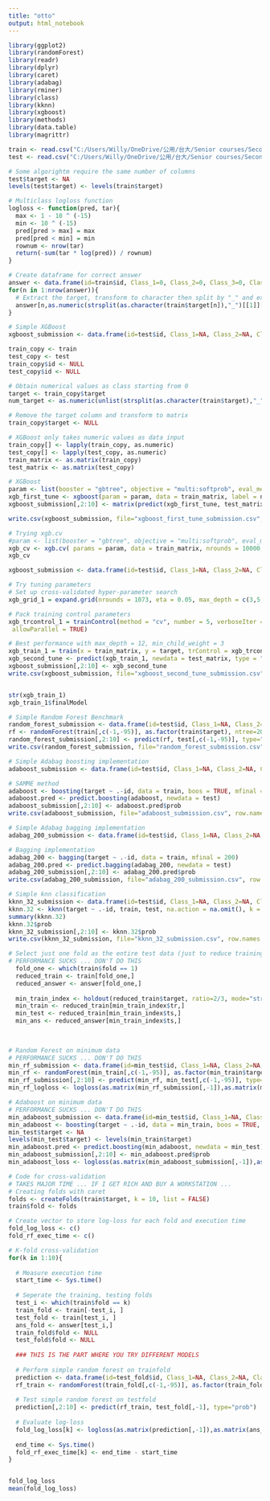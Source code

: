 ---
title: "otto"
output: html_notebook
---

```{r}
library(ggplot2)
library(randomForest)
library(readr)
library(dplyr)
library(caret)
library(adabag)
library(rminer)
library(class)
library(kknn)
library(xgboost)
library(methods)
library(data.table)
library(magrittr)

```

```{r}
train <- read.csv("C:/Users/Willy/OneDrive/公用/台大/Senior courses/Second semester/Statistical Learning/R/Final/data/train.csv", na.strings = "")
test <- read.csv("C:/Users/Willy/OneDrive/公用/台大/Senior courses/Second semester/Statistical Learning/R/Final/data/test.csv", na.strings = "")
```

```{r}
# Some algorightm require the same number of columns
test$target <- NA
levels(test$target) <- levels(train$target)
```

```{r}
# Multiclass logloss function
logloss <- function(pred, tar){
  max <- 1 - 10 ^ (-15)
  min <- 10 ^ (-15)
  pred[pred > max] = max
  pred[pred < min] = min
  rownum <- nrow(tar)
  return(-sum(tar * log(pred)) / rownum)
}
```

```{r}
# Create dataframe for correct answer
answer <- data.frame(id=train$id, Class_1=0, Class_2=0, Class_3=0, Class_4=0, Class_5=0, Class_6=0, Class_7=0, Class_8=0, Class_9=0)
for(n in 1:nrow(answer)){
  # Extract the target, transform to character then split by "_" and extract the number, then add 1 to get the correct index
  answer[n,as.numeric(strsplit(as.character(train$target[n]),"_")[[1]][2]) + 1] <- 1
}
```

```{r}
# Simple XGBoost
xgboost_submission <- data.frame(id=test$id, Class_1=NA, Class_2=NA, Class_3=NA, Class_4=NA, Class_5=NA, Class_6=NA, Class_7=NA, Class_8=NA, Class_9=NA)

train_copy <- train
test_copy <- test
train_copy$id <- NULL
test_copy$id <- NULL

# Obtain numerical values as class starting from 0
target <- train_copy$target
num_target <- as.numeric(unlist(strsplit(as.character(train$target),"_"))[c(FALSE, TRUE)]) - 1

# Remove the target column and transform to matrix
train_copy$target <- NULL

# XGBoost only takes numeric values as data input
train_copy[] <- lapply(train_copy, as.numeric)
test_copy[] <- lapply(test_copy, as.numeric)
train_matrix <- as.matrix(train_copy)
test_matrix <- as.matrix(test_copy)

# XGBoost
param <- list(booster = "gbtree", objective = "multi:softprob", eval_metric = "mlogloss",  eta = 0.05, gamma = 1, max_depth = 9, min_child_weight = 5, subsample=0.8, colsample_bytree=0.8, num_class = 9)
xgb_first_tune <- xgboost(param = param, data = train_matrix, label = num_target, nrounds = 1073)
xgboost_submission[,2:10] <- matrix(predict(xgb_first_tune, test_matrix), ncol = 9, byrow = T)

write.csv(xgboost_submission, file="xgboost_first_tune_submission.csv", row.names = FALSE)

```

```{r}
# Trying xgb.cv
#param <- list(booster = "gbtree", objective = "multi:softprob", eval_metric = "mlogloss",  eta = 0.05, gamma = 0, max_depth = 5, min_child_weight = 1, subsample=0.8, colsample_bytree=0.8, num_class = 9)
xgb_cv <- xgb.cv( params = param, data = train_matrix, nrounds = 10000, nfold = 5, label = num_target, showsd = T, stratified = T, early_stopping_rounds = 20, maximize = F, print_every_n = 5)
xgb_cv

xgboost_submission <- data.frame(id=test$id, Class_1=NA, Class_2=NA, Class_3=NA, Class_4=NA, Class_5=NA, Class_6=NA, Class_7=NA, Class_8=NA, Class_9=NA)

# Try tuning parameters
# Set up cross-validated hyper-parameter search
xgb_grid_1 = expand.grid(nrounds = 1073, eta = 0.05, max_depth = c(3,5,7,9,12), min_child_weight = c(1,3,5,7), gamma = 1, subsample = 0.8, colsample_bytree = 0.8)

# Pack training control parameters
xgb_trcontrol_1 = trainControl(method = "cv", number = 5, verboseIter = TRUE, returnData = TRUE, returnResamp = "all", classProbs = TRUE, summaryFunction = mnLogLoss,
 allowParallel = TRUE)

# Best performance with max_depth = 12, min_child_weight = 3
xgb_train_1 = train(x = train_matrix, y = target, trControl = xgb_trcontrol_1, tuneGrid = xgb_grid_1, method = "xgbTree")
xgb_second_tune <- predict(xgb_train_1, newdata = test_matrix, type = "prob")
xgboost_submission[,2:10] <- xgb_second_tune
write.csv(xgboost_submission, file="xgboost_second_tune_submission.csv", row.names = FALSE)


str(xgb_train_1)
xgb_train_1$finalModel
```



```{r}
# Simple Random Forest Benchmark
random_forest_submission <- data.frame(id=test$id, Class_1=NA, Class_2=NA, Class_3=NA, Class_4=NA, Class_5=NA, Class_6=NA, Class_7=NA, Class_8=NA, Class_9=NA)
rf <- randomForest(train[,c(-1,-95)], as.factor(train$target), ntree=200, importance=TRUE)
random_forest_submission[,2:10] <- predict(rf, test[,c(-1,-95)], type="prob")
write.csv(random_forest_submission, file="random_forest_submission.csv", row.names = FALSE)

```

```{r}
# Simple Adabag boosting implementation 
adaboost_submission <- data.frame(id=test$id, Class_1=NA, Class_2=NA, Class_3=NA, Class_4=NA, Class_5=NA, Class_6=NA, Class_7=NA, Class_8=NA, Class_9=NA)

# SAMME method
adaboost <- boosting(target ~ .-id, data = train, boos = TRUE, mfinal = 100, coeflearn = 'Zhu')
adaboost.pred <- predict.boosting(adaboost, newdata = test)
adaboost_submission[,2:10] <- adaboost.pred$prob
write.csv(adaboost_submission, file="adaboost_submission.csv", row.names = FALSE)

```


```{r}
# Simple Adabag bagging implementation 
adabag_200_submission <- data.frame(id=test$id, Class_1=NA, Class_2=NA, Class_3=NA, Class_4=NA, Class_5=NA, Class_6=NA, Class_7=NA, Class_8=NA, Class_9=NA)

# Bagging implementation
adabag_200 <- bagging(target ~ .-id, data = train, mfinal = 200)
adabag_200.pred <- predict.bagging(adabag_200, newdata = test)
adabag_200_submission[,2:10] <- adabag_200.pred$prob
write.csv(adabag_200_submission, file="adabag_200_submission.csv", row.names = FALSE)

```

```{r}
# Simple knn classification
kknn_32_submission <- data.frame(id=test$id, Class_1=NA, Class_2=NA, Class_3=NA, Class_4=NA, Class_5=NA, Class_6=NA, Class_7=NA, Class_8=NA, Class_9=NA)
kknn.32 <- kknn(target ~ .-id, train, test, na.action = na.omit(), k = 32, distance = 2, kernel = "optimal")
summary(kknn.32)
kknn.32$prob
kknn_32_submission[,2:10] <- kknn.32$prob
write.csv(kknn_32_submission, file="kknn_32_submission.csv", row.names = FALSE)

```



```{r}
# Select just one fold as the entire test data (just to reduce training time)
# PERFORMANCE SUCKS ... DON'T DO THIS
  fold_one <- which(train$fold == 1)
  reduced_train <- train[fold_one,]
  reduced_answer <- answer[fold_one,]
  
  min_train_index <- holdout(reduced_train$target, ratio=2/3, mode="stratified")
  min_train <- reduced_train[min_train_index$tr,]
  min_test <- reduced_train[min_train_index$ts,]
  min_ans <- reduced_answer[min_train_index$ts,]
  
  
```

```{r}
# Random Forest on minimum data
# PERFORMANCE SUCKS ... DON'T DO THIS
min_rf_submission <- data.frame(id=min_test$id, Class_1=NA, Class_2=NA, Class_3=NA, Class_4=NA, Class_5=NA, Class_6=NA, Class_7=NA, Class_8=NA, Class_9=NA)
min_rf <- randomForest(min_train[,c(-1,-95)], as.factor(min_train$target), ntree=200, importance=TRUE)
min_rf_submission[,2:10] <- predict(min_rf, min_test[,c(-1,-95)], type="prob")
min_rf_logloss <- logloss(as.matrix(min_rf_submission[,-1]),as.matrix(min_ans[,-1]))

```


```{r}
# Adaboost on minimum data
# PERFORMANCE SUCKS ... DON'T DO THIS
min_adaboost_submission <- data.frame(id=min_test$id, Class_1=NA, Class_2=NA, Class_3=NA, Class_4=NA, Class_5=NA, Class_6=NA, Class_7=NA, Class_8=NA, Class_9=NA)
min_adaboost <- boosting(target ~ .-id, data = min_train, boos = TRUE, mfinal = 100, coeflearn = 'Zhu')
min_test$target <- NA
levels(min_test$target) <- levels(min_train$target)
min_adaboost.pred <- predict.boosting(min_adaboost, newdata = min_test)
min_adaboost_submission[,2:10] <- min_adaboost.pred$prob
min_adaboost_loss <- logloss(as.matrix(min_adaboost_submission[,-1]),as.matrix(min_ans[,-1]))

```


```{r}
# Code for cross-validation
# TAKES MAJOR TIME ... IF I GET RICH AND BUY A WORKSTATION ...
# Creating folds with caret
folds <- createFolds(train$target, k = 10, list = FALSE)
train$fold <- folds

# Create vector to store log-loss for each fold and execution time
fold_log_loss <- c()
fold_rf_exec_time <- c()

# K-fold cross-validation
for(k in 1:10){
  
  # Measure execution time
  start_time <- Sys.time()
  
  # Seperate the training, testing folds    
  test_i <- which(train$fold == k)
  train_fold <- train[-test_i, ]
  test_fold <- train[test_i, ]
  ans_fold <- answer[test_i,]
  train_fold$fold <- NULL
  test_fold$fold <- NULL
  
  ### THIS IS THE PART WHERE YOU TRY DIFFERENT MODELS
  
  # Perform simple random forest on trainfold
  prediction <- data.frame(id=test_fold$id, Class_1=NA, Class_2=NA, Class_3=NA, Class_4=NA, Class_5=NA, Class_6=NA, Class_7=NA, Class_8=NA, Class_9=NA)
  rf_train <- randomForest(train_fold[,c(-1,-95)], as.factor(train_fold$target), ntree=200, importance=TRUE)
  
  # Test simple random forest on testfold
  prediction[,2:10] <- predict(rf_train, test_fold[,-1], type="prob")
  
  # Evaluate log-loss
  fold_log_loss[k] <- logloss(as.matrix(prediction[,-1]),as.matrix(ans_fold[,-1]))
  
  end_time <- Sys.time()
  fold_rf_exec_time[k] <- end_time - start_time
}


fold_log_loss
mean(fold_log_loss)

```



